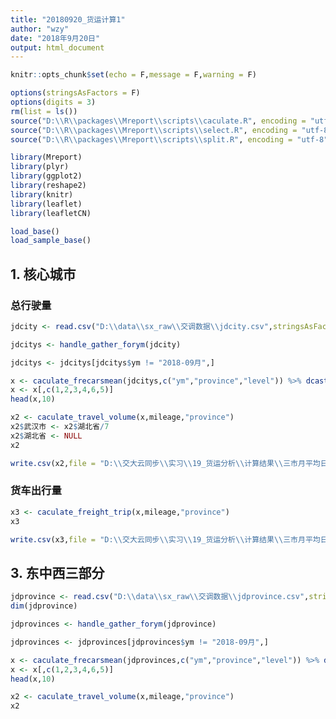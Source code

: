 ```yaml
---
title: "20180920_货运计算1"
author: "wzy"
date: "2018年9月20日"
output: html_document
---
```


```r
knitr::opts_chunk$set(echo = F,message = F,warning = F)
```

```r
options(stringsAsFactors = F)
options(digits = 3)
rm(list = ls())
source("D:\\R\\packages\\Mreport\\scripts\\caculate.R", encoding = "utf-8")
source("D:\\R\\packages\\Mreport\\scripts\\select.R", encoding = "utf-8")
source("D:\\R\\packages\\Mreport\\scripts\\split.R", encoding = "utf-8")
```

```r
library(Mreport)
library(plyr)
library(ggplot2)
library(reshape2)
library(knitr)
library(leaflet)
library(leafletCN)
```

```r
load_base()
load_sample_base()
```

## 1. 核心城市

### 总行驶量

```r
jdcity <- read.csv("D:\\data\\sx_raw\\交调数据\\jdcity.csv",stringsAsFactors = F)
```

```r
jdcitys <- handle_gather_forym(jdcity)
```

```r
jdcitys <- jdcitys[jdcitys$ym != "2018-09月",]
```


```r
x <- caculate_frecarsmean(jdcitys,c("ym","province","level")) %>% dcast(ym+province~level)
x <- x[,c(1,2,3,4,6,5)]
head(x,10)
```

```r
x2 <- caculate_travel_volume(x,mileage,"province")
x2$武汉市 <- x2$湖北省/7
x2$湖北省 <- NULL
x2
```

```r
write.csv(x2,file = "D:\\交大云同步\\实习\\19_货运分析\\计算结果\\三市月平均日总行驶量.csv")
```

### 货车出行量

```r
x3 <- caculate_freight_trip(x,mileage,"province")
x3
```

```r
write.csv(x3,file = "D:\\交大云同步\\实习\\19_货运分析\\计算结果\\三市月平均日货车出行次数.csv")
```


## 3. 东中西三部分

```r
jdprovince <- read.csv("D:\\data\\sx_raw\\交调数据\\jdprovince.csv",stringsAsFactors = F)
dim(jdprovince)
```

```r
jdprovinces <- handle_gather_forym(jdprovince)
```


```r
jdprovinces <- jdprovinces[jdprovinces$ym != "2018-09月",]
```

```r
x <- caculate_frecarsmean(jdprovinces,c("ym","province","level")) %>% dcast(ym+province~level)
x <- x[,c(1,2,3,4,6,5)]
head(x,10)
```

```r
x2 <- caculate_travel_volume(x,mileage,"province")
x2
```


